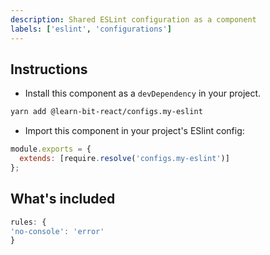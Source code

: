 ```yaml
---
description: Shared ESLint configuration as a component
labels: ['eslint', 'configurations']
---
```


## Instructions

- Install this component as a `devDependency` in your project.

```bash
yarn add @learn-bit-react/configs.my-eslint
```

- Import this component in your project's ESlint config:

```js
module.exports = {
  extends: [require.resolve('configs.my-eslint')]
};
```

## What's included

```js
rules: {
'no-console': 'error'
}
```
